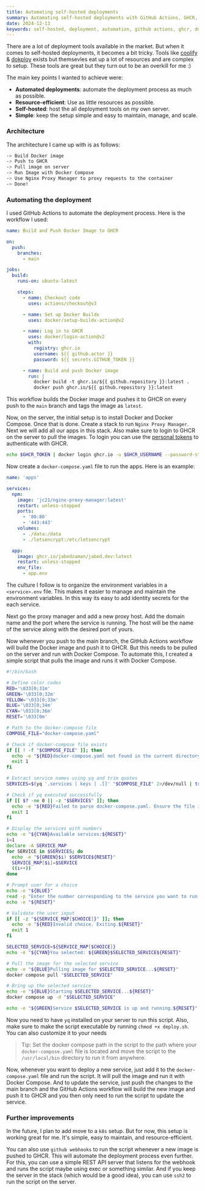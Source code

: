 ```yaml
---
title: Automating self-hosted deployments
summary: Automating self-hosted deployments with GitHub Actions, GHCR, Docker, Docker Compose
date: 2024-12-13
keywords: self-hosted, deployment, automation, github actions, ghcr, docker, docker-compose
---
```


There are a lot of deployment tools available in the market. But when it comes to self-hosted deployments, it becomes a bit tricky.
Tools like [coolify](https://www.coolify.io/) & [dokploy](https://dokploy.com/) exists but themsevles eat up a lot of resources and are complex to setup.
These tools are great but they turn out to be an overkill for me :)

The main key points I wanted to achieve were:

- **Automated deployments**: automate the deployment process as much as possible.
- **Resource-efficient**: Use as little resources as possible.
- **Self-hosted**: host the all deployment tools on my own server.
- **Simple**: keep the setup simple and easy to maintain, manage, and scale.

### Architecture

The architecture I came up with is as follows:

```bash
-> Build Docker image
-> Push to GHCR
-> Pull image on server
-> Run Image with Docker Compose
-> Use Nginx Proxy Manager to proxy requests to the container
-> Done!
```

### Automating the deployment

I used GitHub Actions to automate the deployment process. Here is the workflow I used:

```yaml
name: Build and Push Docker Image to GHCR

on:
  push:
    branches:
      - main

jobs:
  build:
    runs-on: ubuntu-latest

    steps:
      - name: Checkout code
        uses: actions/checkout@v3

      - name: Set up Docker Buildx
        uses: docker/setup-buildx-action@v2

      - name: Log in to GHCR
        uses: docker/login-action@v2
        with:
          registry: ghcr.io
          username: ${{ github.actor }}
          password: ${{ secrets.GITHUB_TOKEN }}

      - name: Build and push Docker image
        run: |
          docker build -t ghcr.io/${{ github.repository }}:latest .
          docker push ghcr.io/${{ github.repository }}:latest
```

This workflow builds the Docker image and pushes it to GHCR on every push to the `main` branch and tags the image as `latest`.

Now, on the server, the initial setup is to install Docker and Docker Compose. Once that is done. Create a stack to run `Nginx Proxy Manager`.
Next we will add all our apps in this stack. Also make sure to login to GHCR on the server to pull the images. To login you can use the [personal tokens](https://github.com/settings/tokens/new)
to authenticate with GHCR.

```bash
echo $GHCR_TOKEN | docker login ghcr.io -u $GHCR_USERNAME --password-stdin
```

Now create a `docker-compose.yaml` file to run the apps. Here is an example:

```yaml
name: 'apps'

services:
  npm:
    image: 'jc21/nginx-proxy-manager:latest'
    restart: unless-stopped
    ports:
      - '80:80'
      - '443:443'
    volumes:
      - ./data:/data
      - ./letsencrypt:/etc/letsencrypt

  app:
    image: ghcr.io/jabedzaman/jabed.dev:latest
    restart: unless-stopped
    env_file:
      - app.env
```

The culture I follow is to organize the environment variables in a `<service>.env` file. This makes it easier to manage and maintain the environment variables.
In this way its easy to add identity secrets for the each service.

Next go the proxy manager and add a new proxy host. Add the domain name and the port where the service is running. The host
will be the name of the service along with the desired port of yours.

Now whenever you push to the main branch, the GitHub Actions workflow will build the Docker image and push it to GHCR.
But this needs to be pulled on the server and run with Docker Compose. To automate this, I created a simple script that pulls the image and runs it with Docker Compose.

```bash
#!/bin/bash

# Define color codes
RED='\033[0;31m'
GREEN='\033[0;32m'
YELLOW='\033[0;33m'
BLUE='\033[0;34m'
CYAN='\033[0;36m'
RESET='\033[0m'

# Path to the docker-compose file
COMPOSE_FILE="docker-compose.yaml"

# Check if docker-compose file exists
if [[ ! -f "$COMPOSE_FILE" ]]; then
  echo -e "${RED}docker-compose.yaml not found in the current directory.${RESET}"
  exit 1
fi

# Extract service names using yq and trim quotes
SERVICES=$(yq '.services | keys | .[]' "$COMPOSE_FILE" 2>/dev/null | tr -d '"')

# Check if yq executed successfully
if [[ $? -ne 0 || -z "$SERVICES" ]]; then
  echo -e "${RED}Failed to parse docker-compose.yaml. Ensure the file is valid and yq is properly installed.${RESET}"
  exit 1
fi

# Display the services with numbers
echo -e "${CYAN}Available services:${RESET}"
i=1
declare -A SERVICE_MAP
for SERVICE in $SERVICES; do
  echo -e "${GREEN}$i) $SERVICE${RESET}"
  SERVICE_MAP[$i]=$SERVICE
  ((i++))
done

# Prompt user for a choice
echo -e "${BLUE}"
read -p "Enter the number corresponding to the service you want to run: " CHOICE
echo -e "${RESET}"

# Validate the user input
if [[ -z "${SERVICE_MAP[$CHOICE]}" ]]; then
  echo -e "${RED}Invalid choice. Exiting.${RESET}"
  exit 1
fi

SELECTED_SERVICE=${SERVICE_MAP[$CHOICE]}
echo -e "${CYAN}You selected: ${GREEN}$SELECTED_SERVICE${RESET}"

# Pull the image for the selected service
echo -e "${BLUE}Pulling image for $SELECTED_SERVICE...${RESET}"
docker compose pull "$SELECTED_SERVICE"

# Bring up the selected service
echo -e "${BLUE}Starting $SELECTED_SERVICE...${RESET}"
docker compose up -d "$SELECTED_SERVICE"

echo -e "${GREEN}Service $SELECTED_SERVICE is up and running.${RESET}"
```

Now you need to have `yq` installed on your server to run this script. Also, make sure to make the script executable by running `chmod +x deploy.sh`.
You can also customize it to your needs

> Tip: Set the docker compose path in the script to the path where your `docker-compose.yaml` file is located and move the script to the `/usr/local/bin` directory to run it from anywhere.

Now, whenever you want to deploy a new service, just add it to the `docker-compose.yaml` file and run the script. It will pull the image and run it with Docker Compose.
And to update the service, just push the changes to the main branch and the GitHub Actions workflow will build the new image and push it to GHCR and you then only need to run the script to update the service.

### Further improvements

In the future, I plan to add move to a `k8s` setup. But for now, this setup is working great for me. It's simple, easy to maintain, and resource-efficient.

You can also use `github webhooks` to run the script whenever a new image is pushed to GHCR. This will automate the deployment process even further.
For this, you can use a simple REST API server that listens for the webhook and runs the script maybe using exec or something similar. And if you keep
the server in the stack (which would be a good idea), you can use `ssh2` to run the script on the server.
